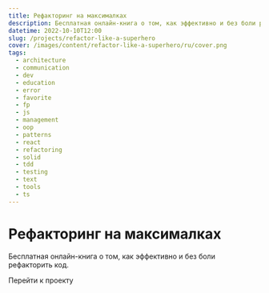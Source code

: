 ```yaml
---
title: Рефакторинг на максималках
description: Бесплатная онлайн-книга о том, как эффективно и без боли рефакторить код.
datetime: 2022-10-10T12:00
slug: /projects/refactor-like-a-superhero
cover: /images/content/refactor-like-a-superhero/ru/cover.png
tags:
  - architecture
  - communication
  - dev
  - education
  - error
  - favorite
  - fp
  - js
  - management
  - oop
  - patterns
  - react
  - refactoring
  - solid
  - tdd
  - testing
  - text
  - tools
  - ts
---
```


# Рефакторинг на максималках

Бесплатная онлайн-книга о том, как эффективно и без боли рефакторить код.

<Redirect to="https://github.com/bespoyasov/refactor-like-a-superhero-online-book">
  Перейти к проекту
</Redirect>
